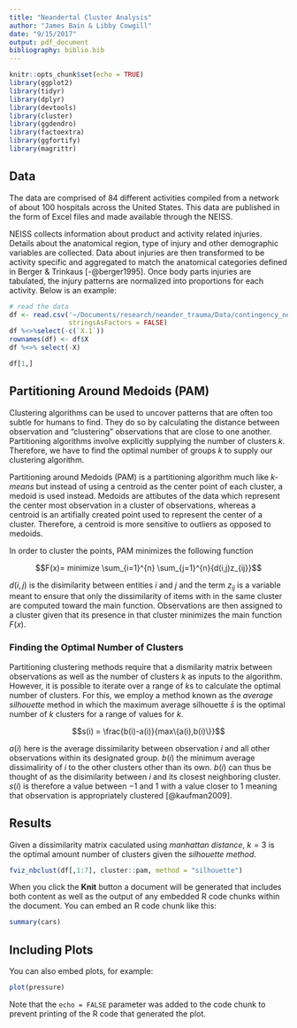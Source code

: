 ```yaml
---
title: "Neandertal Cluster Analysis"
author: "James Bain & Libby Cowgill"
date: "9/15/2017"
output: pdf_document
bibliography: biblio.bib
---
```


```r
knitr::opts_chunk$set(echo = TRUE)
library(ggplot2)
library(tidyr)
library(dplyr)
library(devtools)
library(cluster)
library(ggdendro)
library(factoextra)
library(ggfortify)
library(magrittr)
```

## Data

The data are comprised of 84 different activities compiled from a network of about 100 hospitals across the United States. This data are published in the form of Excel files and made available through the NEISS.

NEISS collects information about product and activity related injuries. Details about the anatomical region, type of injury and other demographic variables are collected. Data about injuries are then transformed to be activity specific and aggregated to match the anatomical categories defined in Berger & Trinkaus [-@berger1995]. Once body parts injuries are tabulated, the injury patterns are normalized into proportions for each activity. Below is an example:

```r
# read the data
df <- read.csv('~/Documents/research/neander_trauma/Data/contingency_norm.csv',
               stringsAsFactors = FALSE)
df %<>%select(-c(`X.1`))
rownames(df) <- df$X
df %<>% select(-X)
```
```r
df[1,]
```


## Partitioning Around Medoids (PAM)

Clustering algorithms can be used to uncover patterns that are often too subtle for humans to find. They do so by calculating the distance between observation and "clustering" observations that are close to one another. Partitioning algorithms involve explicitly supplying the number of clusters $k$. Therefore, we have to find the optimal number of groups $k$ to supply our clustering algorithm. 

Partitioning around Medoids (PAM) is a partitioning algorithm much like *k-means* but instead of using a centroid as the center point of each cluster, a medoid is used instead. Medoids are attibutes of the data which represent the center most observation in a cluster of observations, whereas a centroid is an artifially created point used to represent the center of a cluster. Therefore, a centroid is more sensitive to outliers as opposed to medoids. 

In order to cluster the points, PAM minimizes the following function 

$$F(x)= minimize \sum_{i=1}^{n} \sum_{j=1}^{n}{d(i,j)z_{ij}}$$

$d(i,j)$ is the disimilarity between entities $i$ and $j$ and the term $z_{ij}$ is a variable meant to ensure that only the dissimilarity of items with in the same cluster are computed toward the main function. Observations are then assigned to a cluster given that its presence in that cluster minimizes the main function $F(x)$. 

### Finding the Optimal Number of Clusters 

Partitioning clustering methods require that a dismilarity matrix between observations as well as the number of clusters $k$ as inputs to the algorithm. However, it is possible to iterate over a range of $k$s to calculate the optimal number of clusters. For this, we employ a method known as the *average silhouette* method in which the maximum average silhouette $\bar{s}$ is the optimal number of $k$ clusters for a range of values for $k$.

$$s(i) = \frac{b(i)-a(i)}{max\{a(i),b(i)\}}$$ 

$a(i)$ here is the average dissimilarity between observation $i$ and all other observations within its designated group. $b(i)$ the minimum average dissimalirity of $i$ to the other clusters other than its own. $b(i)$ can thus be thought of as the disimilarity between $i$ and its closest neighboring cluster. $s(i)$ is therefore a value between $-1$ and $1$ with a value closer to $1$ meaning that observation is appropriately clustered [@kaufman2009]. 


## Results

Given a dissimilarity matrix caculated using *manhattan distance*, $k = 3$ is the optimal amount number of clusters given the *silhouette method*. 

```r
fviz_nbclust(df[,1:7], cluster::pam, method = "silhouette")
```





When you click the **Knit** button a document will be generated that includes both content as well as the output of any embedded R code chunks within the document. You can embed an R code chunk like this:

```r
summary(cars)
```

## Including Plots

You can also embed plots, for example:

```r
plot(pressure)
```

Note that the `echo = FALSE` parameter was added to the code chunk to prevent printing of the R code that generated the plot.
